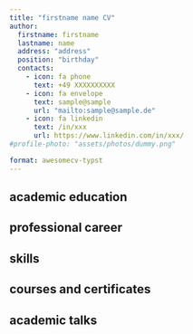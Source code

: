 ```yaml
---
title: "firstname name CV"
author:
  firstname: firstname
  lastname: name
  address: "address"
  position: "birthday"
  contacts:
    - icon: fa phone
      text: +49 XXXXXXXXXX
    - icon: fa envelope
      text: sample@sample
      url: "mailto:sample@sample.de"
    - icon: fa linkedin
      text: /in/xxx
      url: https://www.linkedin.com/in/xxx/
#profile-photo: "assets/photos/dummy.png"

format: awesomecv-typst
---
```


## academic education

```{=typst}
#resume-entry(
  title: "title",
  location: "location",
  date: "date",
  description: "Thesis: title",
)
#resume-item[
  specialisation:
  - 1
  - 2
  - 3
]
#resume-entry(
  title: "title",
  location: "location",
  date: "date",
  description: "Thesis: title",
)
```

## professional career

```{=typst}
#resume-entry(
  title: "position",
  location: "company",
  date: "date",
  description: "title"
)
#resume-item[
  - description 1
  - description 2
  - description 3
  - description 4
]
#resume-entry(
  title: "position",
  location: "company",
  description: "title",
  date: "date"
)
#resume-item[
  - description 1
  - description 2
]
```

## skills

```{=typst}
#resume-entry(
  title: "title",
  description: "description"
)
#resume-entry(
  title: "title",
  description: "description"
)
```

## courses and certificates

```{=typst}
#resume-entry(
  title: "title",
  location: "location",
  date: "date",
  description: "description"
)
```

## academic talks

```{=typst}
#resume-entry(
  title: "title",
  location: "location",
  date: "date",
  description: "description"
)
```